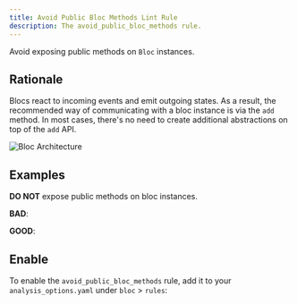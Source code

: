 ```yaml
---
title: Avoid Public Bloc Methods Lint Rule
description: The avoid_public_bloc_methods rule.
---
```



<div class="badges">
	<Badge text="new" />
	<Badge text="dart" variant="note" />
	<Badge text="recommended" variant="success" />
</div>

Avoid exposing public methods on `Bloc` instances.

## Rationale

Blocs react to incoming events and emit outgoing states. As a result, the
recommended way of communicating with a bloc instance is via the `add` method.
In most cases, there's no need to create additional abstractions on top of the
`add` API.

![Bloc Architecture](~/assets/concepts/bloc_architecture_full.png)

## Examples

**DO NOT** expose public methods on bloc instances.

**BAD**:

<BadSnippet />

**GOOD**:

<GoodSnippet />

## Enable

To enable the `avoid_public_bloc_methods` rule, add it to your
`analysis_options.yaml` under `bloc` > `rules`:

<EnableRuleSnippet name="avoid_public_bloc_methods" />
